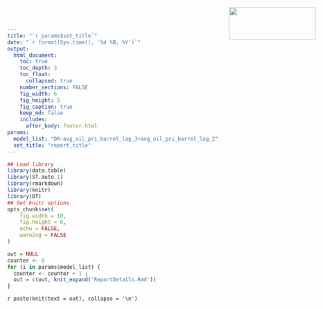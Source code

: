 ```yaml
---
title: "`r params$set_title`"
date: "`r format(Sys.time(), '%d %B, %Y')`"
output:
  html_document:
    toc: true
    toc_depth: 3
    toc_float:
      collapsed: true
    number_sections: FALSE
    fig_width: 6
    fig_height: 5
    fig_caption: true
    keep_md: false
    includes:
      after_body: footer.html
params:
  model_list: "DR~avg_oil_pri_barrel_lag_3+avg_oil_pri_barrel_lag_2"
  set_title: "report_title"
---
```


<img src="aptivaa.png" style="position:absolute;top:20px;right:20px;" height="75" width="200" />

<style>
.list-group-item.active, .list-group-item.active:focus, .list-group-item.active:hover {
    background-color: orange;
}
h1 {
  font-size: 34px;
  color: orange;
}
h2, h3 {
  color: orange;
}
h1, .h1, h2, .h2, h3, .h3 {
    margin-top: 84px;
}
</style>

```r
## Load library
library(data.table)
library(ST.auto.1)
library(rmarkdown)
library(knitr)
library(DT)
## Set knitr options
opts_chunk$set(
	fig.width = 10,
	fig.height = 6,
	echo = FALSE,
	warning = FALSE
)
```


```r
out = NULL
counter <- 0
for (i in params$model_list) {
  counter <- counter + 1 ;
  out = c(out, knit_expand('ReportDetails.Rmd'))
}

```

`r paste(knit(text = out), collapse = '\n')`


